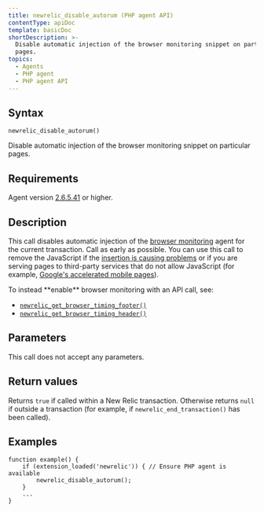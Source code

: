 ```yaml
---
title: newrelic_disable_autorum (PHP agent API)
contentType: apiDoc
template: basicDoc
shortDescription: >-
  Disable automatic injection of the browser monitoring snippet on particular
  pages.
topics:
  - Agents
  - PHP agent
  - PHP agent API
---
```


## Syntax

```
newrelic_disable_autorum()
```

Disable automatic injection of the browser monitoring snippet on particular pages.

## Requirements

Agent version [2.6.5.41](https://docs.newrelic.com/docs/release-notes/agent-release-notes/php-release-notes/php-agent-26541) or higher.

## Description

This call disables automatic injection of the [browser monitoring](/docs/browser/new-relic-browser/getting-started/introduction-new-relic-browser) agent for the current transaction. Call as early as possible. You can use this call to remove the JavaScript if the [insertion is causing problems](/docs/browser/new-relic-browser/troubleshooting/browser-javascript-injection-causes-problems-page) or if you are serving pages to third-party services that do not allow JavaScript (for example, [Google's accelerated mobile pages](/docs/browser/new-relic-browser/troubleshooting/google-amp-validator-fails-due-3rd-party-script)).

<Callout variant="tip">
  To instead **enable** browser monitoring with an API call, see:

  * [`newrelic_get_browser_timing_footer()`](/docs/agents/php-agent/php-agent-api/newrelic_get_browser_timing_footer)
  * [`newrelic_get_browser_timing_header()`](/docs/agents/php-agent/php-agent-api/newrelic_get_browser_timing_header)
</Callout>

## Parameters

This call does not accept any parameters.

## Return values

Returns `true` if called within a New Relic transaction. Otherwise returns `null` if outside a transaction (for example, if `newrelic_end_transaction()` has been called).

## Examples

```
function example() {
    if (extension_loaded('newrelic')) { // Ensure PHP agent is available
        newrelic_disable_autorum();
    }
    ...
}
```

